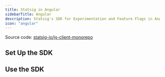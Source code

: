 ```yaml
---
title: Statsig in Angular
sidebarTitle: Angular
description: Statsig's SDK for Experimentation and Feature Flags in Angular applications.
icon: "angular"
---
```




<Callout icon="github">
Source code: <a href="https://github.com/statsig-io/js-client-monorepo" target="_blank" rel="noreferrer">statsig-io/js-client-monorepo</a>
</Callout>

## Set Up the SDK

<Steps>
  <Step title="Install the SDK">
    <Installation/>
    <angularInstall/>
  </Step>
  <Step title="Initialize the SDK">
    <Initialization/>
    <angularSetup/>
  </Step>
</Steps>

## Use the SDK

<angularBasics/>

<checkGate/>
<angularCheckGate/>

<getDynamicConfig/>
<angularGetConfig/>

<getExperimentLayer/>
<angularGetExperiment/>
<angularGetLayer/>

<logEvent/>
<angularLogEvent/>

<angularUpdateUser/>
<angularLoadingState/>
<angularDirectives/>
<angularSessionReplay/>

